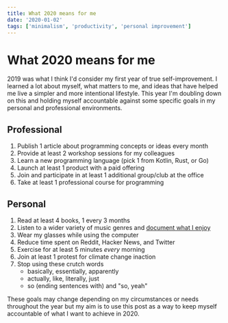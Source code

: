```yaml
---
title: What 2020 means for me
date: '2020-01-02'
tags: ['minimalism', 'productivity', 'personal improvement']
---
```


# What 2020 means for me

2019 was what I think I'd consider my first year of true self-improvement. I
learned a lot about myself, what matters to me, and ideas that have helped me
live a simpler and more intentional lifestyle. This year I'm doubling down on
this and holding myself accountable against some specific goals in my personal
and professional environments.

## Professional

1. Publish 1 article about programming concepts or ideas every month
1. Provide at least 2 workshop sessions for my colleagues
1. Learn a new programming language (pick 1 from Kotlin, Rust, or Go)
1. Launch at least 1 product with a paid offering
1. Join and participate in at least 1 additional group/club at the office
1. Take at least 1 professional course for programming

## Personal

1. Read at least 4 books, 1 every 3 months
1. Listen to a wider variety of music genres and [document what I enjoy](/notes/life/music-in-2020/)
1. Wear my glasses while using the computer
1. Reduce time spent on Reddit, Hacker News, and Twitter
1. Exercise for at least 5 minutes _every_ morning
1. Join at least 1 protest for climate change inaction
1. Stop using these crutch words
   - basically, essentially, apparently
   - actually, like, literally, just
   - so (ending sentences with) and "so, yeah"

These goals may change depending on my circumstances or needs throughout the
year but my aim is to use this post as a way to keep myself accountable of what
I want to achieve in 2020.
